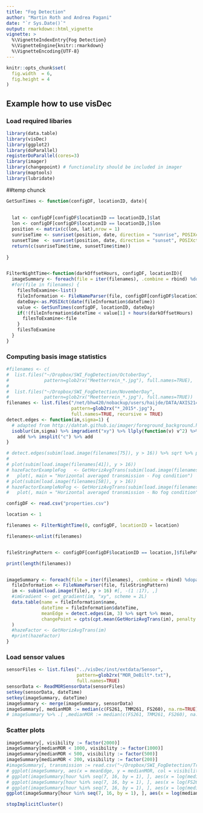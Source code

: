 ```yaml
---
title: "Fog Detection"
author: "Martin Roth and Andrea Pagani"
date: "`r Sys.Date()`"
output: rmarkdown::html_vignette
vignette: >
  %\VignetteIndexEntry{Fog Detection}
  %\VignetteEngine{knitr::rmarkdown}
  %\VignetteEncoding{UTF-8}
---
```


```r
knitr::opts_chunk$set(
  fig.width  = 6,
  fig.height = 4
)
```

## Example how to use visDec
### Load required libaries
```r
library(data.table)
library(visDec)
library(ggplot2)
library(doParallel)
registerDoParallel(cores=3)
library(imager)
library(changepoint) # functionality should be included in imager
library(maptools)
library(lubridate)
```


##temp chunck
```r
GetSunTimes <- function(configDF, locationID, date){
  
  
  lat <- configDF[configDF$locationID == locationID,]$lat
  lon <- configDF[configDF$locationID == locationID,]$lon
  position <- matrix(c(lon, lat),nrow = 1)
  sunriseTime <- sunriset(position, date, direction = "sunrise", POSIXct.out = TRUE)
  sunsetTime  <- sunriset(position, date, direction = "sunset", POSIXct.out = TRUE)
  return(c(sunriseTime$time, sunsetTime$time))
  
}


FilterNightTime<-function(darkOffsetHours, configDF, locationID){
  imageSummary <- foreach(file = iter(filenames), .combine = rbind) %dopar% {
  #for(file in filenames) {
    filesToExamine<-list()
    fileInformation <- FileNameParser(file, configDF[configDF$locationID == locationID,]$filePattern)
    dateDay<-as.POSIXct(date(fileInformation$dateTime))
    value <- GetSunTimes(configDF, locationID, dateDay)
    if(!(fileInformation$dateTime < value[1] + hours(darkOffsetHours) | fileInformation$dateTime > value[2] - hours(darkOffsetHours))){
      filesToExamine<-file
    }
    filesToExamine
  }
}

```



### Computing basis image statistics
```r
#filenames <- c(
#  list.files("~/Dropbox/SWI_FogDetection/OctoberDay", 
#             pattern=glob2rx("Meetterrein_*.jpg"), full.names=TRUE),
#  
#  list.files("~/Dropbox/SWI_FogDetection/NovemberDay",
#             pattern=glob2rx("Meetterrein_*.jpg"), full.names=TRUE))
filenames <- list.files("/net/bhw420/nobackup/users/haijde/DATA/AXIS214/Meetterrein/201512",
                        pattern=glob2rx("*_2015*.jpg"),
                        full.names=TRUE, recursive = TRUE)
detect.edges <- function(im,sigma=1) {
  # adapted from http://dahtah.github.io/imager/foreground_background.html
  isoblur(im,sigma) %>% imgradient("xy") %>% llply(function(v) v^2) %>%
    add %>% imsplit("c") %>% add 
}

# detect.edges(subim(load.image(filenames[75]), y > 16)) %>% sqrt %>% plot
# 
# plot(subim(load.image(filenames[41]), y > 16))
# hazeFactorExampleFog   <- GetHorizAvgTrans(subim(load.image(filenames[41]), y > 16)) %>%
#   plot(, main = "Horizontal averaged transmission - Fog condition")
# plot(subim(load.image(filenames[58]), y > 16))
# hazeFactorExampleNoFog <- GetHorizAvgTrans(subim(load.image(filenames[58]), y > 16)) %>%
#   plot(, main = "Horizontal averaged transmission - No fog condition")

configDF <- read.csv("properties.csv")

location <- 1

filenames <- FilterNightTime(0, configDF, locationID = location)

filenames<-unlist(filenames)


fileStringPattern <- configDF[configDF$locationID == location,]$filePattern

print(length(filenames))


imageSummary <- foreach(file = iter(filenames), .combine = rbind) %dopar% {
  fileInformation <- FileNameParser(file, fileStringPattern)
  im <- subim(load.image(file), y > 16) #[, -(1 :17), ,]
  #imGradient <- get_gradient(im, "xy", scheme = 2L)
  data.table(name = fileInformation$name,
             dateTime = fileInformation$dateTime,
             meanEdge = detect.edges(im, 3) %>% sqrt %>% mean,
             changePoint = cpts(cpt.mean(GetHorizAvgTrans(im), penalty = "None"))
  )
  #hazeFactor <- GetHorizAvgTrans(im)
  #print(hazeFactor)
}
```



### Load sensor values
```r
sensorFiles <- list.files("../visDec/inst/extdata/Sensor",
                          pattern=glob2rx("MOR_DeBilt*.txt"),
                          full.names=TRUE)
sensorData <- ReadMORSensorData(sensorFiles)
setkey(sensorData, dateTime)
setkey(imageSummary, dateTime)
imageSummary <- merge(imageSummary, sensorData)
imageSummary[, medianMOR := median(c(FS261, TMM261, FS260), na.rm=TRUE), by = dateTime]
# imageSummary %>% .[ ,medianMOR := median(c(FS261, TMM261, FS260), na.rm =TRUE), by = dateTime]
```

### Scatter plots
```r
imageSummary[, visibility := factor(2000)]
imageSummary[medianMOR < 1000, visibility := factor(1000)]
imageSummary[medianMOR < 500, visibility := factor(500)]
imageSummary[medianMOR < 200, visibility := factor(200)]
#imageSummary[, transmission := read.csv("~/Dropbox/SWI_FogDetection/TrainingSet/Values.csv", sep=";")[, 3]]
# ggplot(imageSummary, aes(x = meanEdge, y = medianMOR, col = visibility)) + geom_point()
# ggplot(imageSummary[hour %in% seq(7, 16, by = 1), ], aes(x = log(medianMOR), y = meanEdge, col = visibility)) + geom_point()
# ggplot(imageSummary[hour %in% seq(7, 16, by = 1), ], aes(x = log(FS261), y = meanEdge, col = visibility)) + geom_point() + geom_quantile(aes(col=NULL), quantiles=0.5)
# ggplot(imageSummary[hour %in% seq(7, 16, by = 1), ], aes(x = log(medianMOR), y = meanEdge, col = visibility)) + geom_point() + geom_quantile(aes(col=NULL), quantiles=0.5)
ggplot(imageSummary[hour %in% seq(7, 16, by = 1), ], aes(x = log(medianMOR), y = changePoint, col = visibility)) + geom_point() + geom_quantile(aes(col=NULL), quantiles=0.5)
```


```r
stopImplicitCluster()
```
